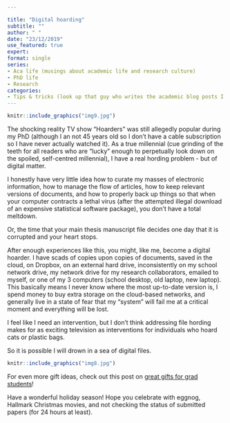 ```yaml
---

title: "Digital hoarding"
subtitle: ""
author: " "
date: "23/12/2019"
use_featured: true
expert: 
format: single
series: 
- Aca life (musings about academic life and research culture)
- PhD life
- Research 
categories: 
- Tips & tricks (look up that guy who writes the academic blog posts I like)
---
```


```r
knitr::include_graphics("img9.jpg")
```
The shocking reality TV show "Hoarders" was still allegedly popular during my PhD (although I an not 45 years old so I don't have a cable subscription so I have never actually watched it). As a true millennial (cue grinding of the teeth for all readers who are "lucky" enough to perpetually look down on the spoiled, self-centred millennial), I have a real hording problem - but of digital matter. 

I honestly have very little idea how to curate my masses of electronic information, how to manage the flow of articles, how to keep relevant versions of documents, and how to properly back up things so that when your computer contracts a lethal virus (after the attempted illegal download of an expensive statistical software package), you don't have a total meltdown. 

Or, the time that your main thesis manuscript file decides one day that it is corrupted and your heart stops. 

After enough experiences like this, you might, like me, become a digital hoarder. I have scads of copies upon copies of documents, saved in the cloud, on Dropbox, on an external hard drive, inconsistently on my school network drive, my network drive for my research collaborators, emailed to myself, or one of my 3 computers (school desktop, old laptop, new laptop). This basically means I never know where the most up-to-date version is, I spend money to buy extra storage on the cloud-based networks, and generally live in a state of fear that my "system" will fail me at a critical moment and everything will be lost.  

I feel like I need an intervention, but I don't think addressing file hording makes for as exciting television as interventions for individuals who hoard cats or plastic bags. 

So it is possible I will drown in a sea of digital files. 



```r
knitr::include_graphics("img8.jpg")
```

For even more gift ideas, check out this post on [great gifts for grad students](https://lovelyoutliers.com/2018/09/03/back-to-grad-school-gift-ideas/)! 

Have a wonderful holiday season! Hope you celebrate with eggnog, Hallmark Christmas movies, and not checking the status of submitted papers (for 24 hours at least).

 